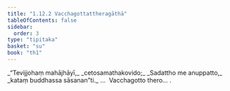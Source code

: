 ```yaml
---
title: "1.12.2 Vacchagottattheragāthā"
tableOfContents: false
sidebar:
  order: 3
type: "tipitaka"
basket: "su"
book: "th1"
---
```



<DynamicBreadcrumb />

<Division number="112" book="th1">

<Paragraph number="251" type="verses" book="th1">
_“Tevijjohaṃ mahājhāyī,_  
_cetosamathakovido;_  
_Sadattho me anuppatto,_  
_kataṃ buddhassa sāsanan”ti._  


</Paragraph>
</Division>

<Paragraph number="252" type="center" book="th1">
…  Vacchagotto thero… .
</Paragraph>